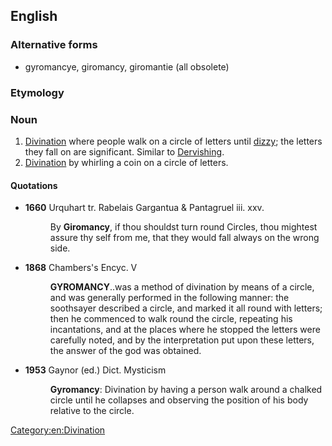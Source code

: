 ==English==

===Alternative forms===
* gyromancye, giromancy, giromantie (all obsolete)

===Etymology===
{{confix|en|gyro|mancy}}

===Noun===
{{en-noun|-|+}}

# [[divination|Divination]] where people walk on a circle of letters until [[dizzy]]; the letters they fall on are significant. Similar to [[Whirling Dervish|Dervishing]].
# [[divination|Divination]] by whirling a coin on a circle of letters.

====Quotations====
* '''1660''' Urquhart tr. Rabelais Gargantua & Pantagruel iii. xxv.
*: By '''Giromancy''', if thou shouldst turn round Circles, thou mightest assure thy self from me, that they would fall always on the wrong side.

* '''1868''' Chambers's Encyc. V
*: '''GYROMANCY'''..was a method of divination by means of a circle, and was generally performed in the following manner: the soothsayer described a circle, and marked it all round with letters; then he commenced to walk round the circle, repeating his incantations, and at the places where he stopped the letters were carefully noted, and by the interpretation put upon these letters, the answer of the god was obtained.

* '''1953''' Gaynor (ed.) Dict. Mysticism
*: '''Gyromancy''': Divination by having a person walk around a chalked circle until he collapses and observing the position of his body relative to the circle.

[[Category:en:Divination]]